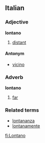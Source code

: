 ==Italian==
===Adjective===
'''lontano'''

# [[distant]]

====Antonym====
*[[vicino]]

===Adverb===
'''lontano'''

# [[far]]

===Related terms===
*[[lontananza]]
*[[lontanamente]]

[[fi:Lontano]]